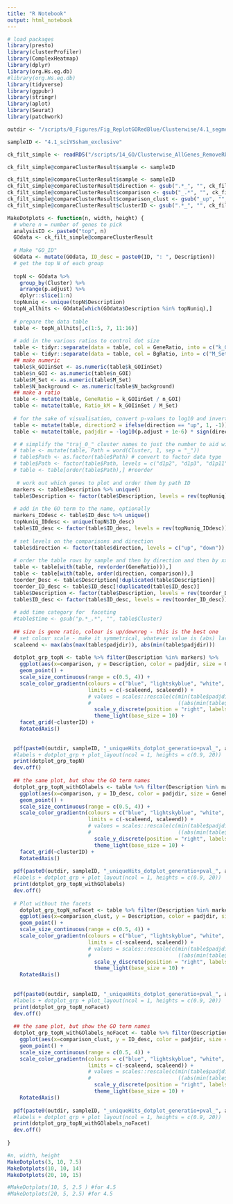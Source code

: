 ```yaml
---
title: "R Notebook"
output: html_notebook
---
```


```r
# load packages
library(presto)
library(clusterProfiler)
library(ComplexHeatmap)
library(dplyr)
library(org.Hs.eg.db)
#library(org.Hs.eg.db)
library(tidyverse)
library(ggpubr)
library(stringr)
library(aplot)
library(Seurat)
library(patchwork)
```


```r
outdir <- "/scripts/0_Figures/Fig_ReplotGORedBlue/Clusterwise/4.1_segments/SCIvSham/outdir/"

sampleID <- "4.1_sciVSsham_exclusive"

ck_filt_simple <- readRDS("/scripts/14_GO/Clusterwise_AllGenes_RemoveRbMt/4.1_segment_GO/outdir_SCIvShamExclusive/cf_4.1_SCIvSham_exclusive_top100GO_FiltSimp.RDS")
```

```r
ck_filt_simple@compareClusterResult$sample <- sampleID
```

```r
ck_filt_simple@compareClusterResult$sample <- sampleID
ck_filt_simple@compareClusterResult$direction <- gsub(".*_", "", ck_filt_simple@compareClusterResult$Cluster)
ck_filt_simple@compareClusterResult$comparison <- gsub("_.*", "", ck_filt_simple@compareClusterResult$Cluster)
ck_filt_simple@compareClusterResult$comparison_clust <- gsub("_up", "", ck_filt_simple@compareClusterResult$Cluster) %>% gsub("_down", "", .)
ck_filt_simple@compareClusterResult$clusterID <- gsub(".*_", "", ck_filt_simple@compareClusterResult$comparison_clust)
```

```r
MakeDotplots <- function(n, width, height) {
  # where n = number of genes to pick
  analysisID <- paste0("top", n)
  GOdata <- ck_filt_simple@compareClusterResult
  
  # Make "GO_ID"
  GOdata <- mutate(GOdata, ID_desc = paste0(ID, ": ", Description))
  # get the top N of each group
  
  topN <- GOdata %>%
    group_by(Cluster) %>%
    arrange(p.adjust) %>%
    dplyr::slice(1:n)
  topNuniq <- unique(topN$Description)
  topN_allhits <- GOdata[which(GOdata$Description %in% topNuniq),]
  
  # prepare the data table
  table <- topN_allhits[,c(1:5, 7, 11:16)]
  
  # add in the various ratios to control dot size
  table <- tidyr::separate(data = table, col = GeneRatio, into = c("k_GOIinSet", "n_GOI"), sep = "\\/")
  table <- tidyr::separate(data = table, col = BgRatio, into = c("M_Set", "N_background"), sep = "\\/")
  ## make numeric
  table$k_GOIinSet <- as.numeric(table$k_GOIinSet)
  table$n_GOI <- as.numeric(table$n_GOI)
  table$M_Set <- as.numeric(table$M_Set)
  table$N_background <- as.numeric(table$N_background)  
  ## make a ratio
  table <- mutate(table, GeneRatio = k_GOIinSet / n_GOI)
  table <- mutate(table, Ratio_kM = k_GOIinSet / M_Set)
  
  # for the sake of visualisation, convert p-values to log10 and invert the numbers of the downregulated hits
  table <- mutate(table, direction2 = ifelse(direction == "up", 1, -1))
  table <- mutate(table, padjdir = -log10(p.adjust + 1e-6) * sign(direction2))

  # # simplify the "traj_0_" cluster names to just the number to aid with the ordering/legend
  # table <- mutate(table, Path = word(Cluster, 1, sep = "_"))
  # table$Path <- as.factor(table$Path) # convert to factor data type
  # table$Path <- factor(table$Path, levels = c("d1p2", "d1p3", "d1p11", "d3p3", "d7p0"))
  # table <- table[order(table$Path),] #reorder
 
   # work out which genes to plot and order them by path ID
  markers <- table$Description %>% unique()
  table$Description <- factor(table$Description, levels = rev(topNuniq))
  
  # add in the GO term to the name, optionally
  markers_IDdesc <- table$ID_desc %>% unique()
  topNuniq_IDdesc <- unique(topN$ID_desc)
  table$ID_desc <- factor(table$ID_desc, levels = rev(topNuniq_IDdesc))
  
  # set levels on the comparisons and direction
  table$direction <- factor(table$direction, levels = c("up", "down"))
  
  # order the table rows by sample and then by direction and then by xxx and use this to set the levels (and get Y axis right)
  table <- table[with(table, rev(order(GeneRatio))),]
  table <- table[with(table, order(direction, comparison)),]
  toorder_Desc <- table$Description[!duplicated(table$Description)]
  toorder_ID_desc <- table$ID_desc[!duplicated(table$ID_desc)]
  table$Description <- factor(table$Description, levels = rev(toorder_Desc))
  table$ID_desc <- factor(table$ID_desc, levels = rev(toorder_ID_desc))
  
  # add time category for  faceting
  #table$time <- gsub("p.*_.*", "", table$Cluster)
  
  ## size is gene ratio, colour is up/downreg - this is the best one
  # set colour scale - make it symmetrical, whatever value is (abs) larger
  scaleend <- max(abs(max(table$padjdir)), abs(min(table$padjdir)))
  
  dotplot_grp_topN <- table %>% filter(Description %in% markers) %>% 
    ggplot(aes(x=comparison, y = Description, color = padjdir, size = GeneRatio)) + 
    geom_point() +
    scale_size_continuous(range = c(0.5, 4)) +
    scale_color_gradientn(colours = c("blue", "lightskyblue", "white", "orange", "red"),
                          limits = c(-scaleend, scaleend)) +
                          # values = scales::rescale(c(min(table$padjdir),
                          #                            ((abs(min(table$padjdir)))/2)*-1, 0, max(table$padjdir)/2, max(table$padjdir)))) +
                            scale_y_discrete(position = "right", labels = function(x) str_trunc(x, width = 80, side = "center")) +
                            theme_light(base_size = 10) +
    facet_grid(~clusterID) + 
    RotatedAxis()
    
  
  pdf(paste0(outdir, sampleID, "_uniqueHits_dotplot_generatio+pval_", analysisID, "_facets.pdf"), width = width, height = height)
  #labels + dotplot_grp + plot_layout(ncol = 1, heights = c(0.9, 20))
  print(dotplot_grp_topN)
  dev.off()
  
  ## the same plot, but show the GO term names
  dotplot_grp_topN_withGOlabels <- table %>% filter(Description %in% markers) %>% 
    ggplot(aes(x=comparison, y = ID_desc, color = padjdir, size = GeneRatio)) + 
    geom_point() +
    scale_size_continuous(range = c(0.5, 4)) +
    scale_color_gradientn(colours = c("blue", "lightskyblue", "white", "orange", "red"),
                          limits = c(-scaleend, scaleend)) +
                          # values = scales::rescale(c(min(table$padjdir),
                          #                            ((abs(min(table$padjdir)))/2)*-1, 0, max(table$padjdir)/2, max(table$padjdir)))) +
                            scale_y_discrete(position = "right", labels = function(x) str_trunc(x, width = 80, side = "center")) +
                            theme_light(base_size = 10) +
    facet_grid(~clusterID) + 
    RotatedAxis()
  
  pdf(paste0(outdir, sampleID, "_uniqueHits_dotplot_generatio+pval_", analysisID, "_withGOlabels_facets.pdf"), width = width, height = height)
  #labels + dotplot_grp + plot_layout(ncol = 1, heights = c(0.9, 20))
  print(dotplot_grp_topN_withGOlabels)
  dev.off()
  
  # Plot without the facets
    dotplot_grp_topN_noFacet <- table %>% filter(Description %in% markers) %>% 
    ggplot(aes(x=comparison_clust, y = Description, color = padjdir, size = GeneRatio)) + 
    geom_point() +
    scale_size_continuous(range = c(0.5, 4)) +
    scale_color_gradientn(colours = c("blue", "lightskyblue", "white", "orange", "red"),
                          limits = c(-scaleend, scaleend)) +
                          # values = scales::rescale(c(min(table$padjdir),
                          #                            ((abs(min(table$padjdir)))/2)*-1, 0, max(table$padjdir)/2, max(table$padjdir)))) +
                            scale_y_discrete(position = "right", labels = function(x) str_trunc(x, width = 80, side = "center")) +
                            theme_light(base_size = 10) +
    RotatedAxis()
    
  
  pdf(paste0(outdir, sampleID, "_uniqueHits_dotplot_generatio+pval_", analysisID, ".pdf"), width = width, height = height)
  #labels + dotplot_grp + plot_layout(ncol = 1, heights = c(0.9, 20))
  print(dotplot_grp_topN_noFacet)
  dev.off()
  
  ## the same plot, but show the GO term names
  dotplot_grp_topN_withGOlabels_noFacet <- table %>% filter(Description %in% markers) %>% 
    ggplot(aes(x=comparison_clust, y = ID_desc, color = padjdir, size = GeneRatio)) + 
    geom_point() +
    scale_size_continuous(range = c(0.5, 4)) +
    scale_color_gradientn(colours = c("blue", "lightskyblue", "white", "orange", "red"),
                          limits = c(-scaleend, scaleend)) +
                          # values = scales::rescale(c(min(table$padjdir),
                          #                            ((abs(min(table$padjdir)))/2)*-1, 0, max(table$padjdir)/2, max(table$padjdir)))) +
                            scale_y_discrete(position = "right", labels = function(x) str_trunc(x, width = 80, side = "center")) +
                            theme_light(base_size = 10) +
    RotatedAxis()
  
  pdf(paste0(outdir, sampleID, "_uniqueHits_dotplot_generatio+pval_", analysisID, "_withGOlabels.pdf"), width = width, height = height)
  #labels + dotplot_grp + plot_layout(ncol = 1, heights = c(0.9, 20))
  print(dotplot_grp_topN_withGOlabels_noFacet)
  dev.off()
  
}
```

```r
#n, width, height
MakeDotplots(3, 10, 7.5)
MakeDotplots(10, 10, 14)
MakeDotplots(20, 10, 15)

#MakeDotplots(10, 5, 2.5 ) #for 4.5
#MakeDotplots(20, 5, 2.5) #for 4.5
```

